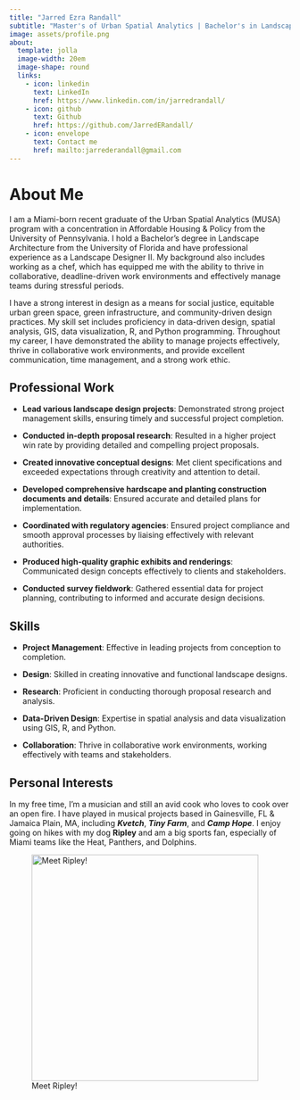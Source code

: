 ```yaml
---
title: "Jarred Ezra Randall"
subtitle: "Master's of Urban Spatial Analytics | Bachelor's in Landscape Architecture | Landscape Designer II"
image: assets/profile.png
about:
  template: jolla
  image-width: 20em
  image-shape: round
  links:
    - icon: linkedin
      text: LinkedIn
      href: https://www.linkedin.com/in/jarredrandall/
    - icon: github
      text: Github
      href: https://github.com/JarredERandall/
    - icon: envelope
      text: Contact me
      href: mailto:jarrederandall@gmail.com
---
```


# About Me

I am a Miami-born recent graduate of the Urban Spatial Analytics (MUSA) program with a concentration in Affordable Housing & Policy from the University of Pennsylvania. I hold a Bachelor's degree in Landscape Architecture from the University of Florida and have professional experience as a Landscape Designer II. My background also includes working as a chef, which has equipped me with the ability to thrive in collaborative, deadline-driven work environments and effectively manage teams during stressful periods.

I have a strong interest in design as a means for social justice, equitable urban green space, green infrastructure, and community-driven design practices. My skill set includes proficiency in data-driven design, spatial analysis, GIS, data visualization, R, and Python programming. Throughout my career, I have demonstrated the ability to manage projects effectively, thrive in collaborative work environments, and provide excellent communication, time management, and a strong work ethic.

## Professional Work

- **Lead various landscape design projects**: Demonstrated strong project management skills, ensuring timely and successful project completion.

- **Conducted in-depth proposal research**: Resulted in a higher project win rate by providing detailed and compelling project proposals.

- **Created innovative conceptual designs**: Met client specifications and exceeded expectations through creativity and attention to detail.

- **Developed comprehensive hardscape and planting construction documents and details**: Ensured accurate and detailed plans for implementation.

- **Coordinated with regulatory agencies**: Ensured project compliance and smooth approval processes by liaising effectively with relevant authorities.

- **Produced high-quality graphic exhibits and renderings**: Communicated design concepts effectively to clients and stakeholders.

- **Conducted survey fieldwork**: Gathered essential data for project planning, contributing to informed and accurate design decisions.

## Skills

- **Project Management**: Effective in leading projects from conception to completion.

- **Design**: Skilled in creating innovative and functional landscape designs.

- **Research**: Proficient in conducting thorough proposal research and analysis.

- **Data-Driven Design**: Expertise in spatial analysis and data visualization using GIS, R, and Python.

- **Collaboration**: Thrive in collaborative work environments, working effectively with teams and stakeholders.

## Personal Interests

In my free time, I'm a musician and still an avid cook who loves to cook over an open fire. I have played in musical projects based in Gainesville, FL & Jamaica Plain, MA, including ***Kvetch***, ***Tiny Farm***, and ***Camp Hope***. I enjoy going on hikes with my dog **Ripley** and am a big sports fan, especially of Miami teams like the Heat, Panthers, and Dolphins.

![Meet Ripley!](assets/ripley.png){width="406"}
